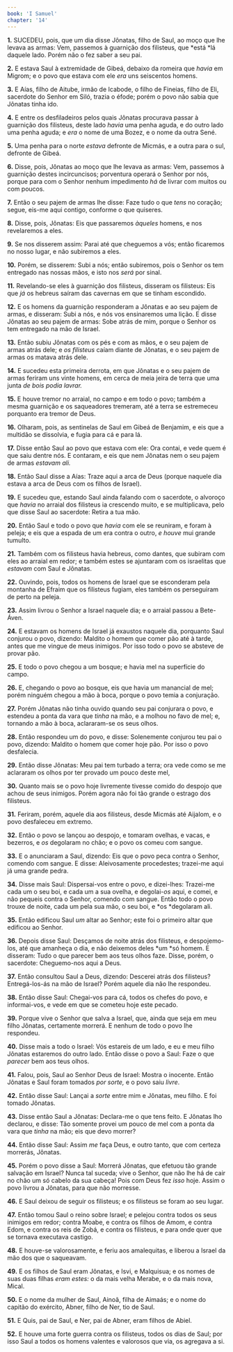 ```yaml
---
book: 'I Samuel'
chapter: '14'
---
```


**1.** SUCEDEU, pois, que um dia disse Jônatas, filho de Saul, ao moço que lhe levava as armas: Vem, passemos à guarnição dos filisteus, que *está *lá daquele lado. Porém não o fez saber a seu pai.

**2.** E estava Saul à extremidade de Gibeá, debaixo da romeira que *havia* em Migrom; e o povo que estava com ele *era* uns seiscentos homens.

**3.** E Aías, filho de Aitube, irmão de Icabode, o filho de Fineias, filho de Eli, sacerdote do Senhor em Siló, trazia o éfode; porém o povo não sabia que Jônatas tinha ido.

**4.** E entre os desfiladeiros pelos quais Jônatas procurava passar à guarnição dos filisteus, deste lado *havia* uma penha aguda, e do outro lado uma penha aguda; e *era* o nome de uma Bozez, e o nome da outra Sené.

**5.** Uma penha para o norte *estava* defronte de Micmás, e a outra para o sul, defronte de Gibeá.

**6.** Disse, pois, Jônatas ao moço que lhe levava as armas: Vem, passemos à guarnição destes incircuncisos; porventura operará o Senhor por nós, porque para com o Senhor nenhum impedimento *há* de livrar com muitos ou com poucos.

**7.** Então o seu pajem de armas lhe disse: Faze tudo o que *tens* no coração; segue, eis-me aqui contigo, conforme o que quiseres.

**8.** Disse, pois, Jônatas: Eis que passaremos *àqueles* homens, e nos revelaremos a eles.

**9.** Se nos disserem assim: Parai até que cheguemos a vós; então ficaremos no nosso lugar, e não subiremos a eles.

**10.** Porém, se disserem: Subi a nós; então subiremos, pois o Senhor os tem entregado nas nossas mãos, e isto nos *será* por sinal.

**11.** Revelando-se eles à guarnição dos filisteus, disseram os filisteus: Eis que *já* os hebreus saíram das cavernas em que se tinham escondido.

**12.** E os homens da guarnição responderam a Jônatas e ao seu pajem de armas, e disseram: Subi a nós, e nós vos ensinaremos uma lição. E disse Jônatas ao seu pajem de armas: Sobe atrás de mim, porque o Senhor os tem entregado na mão de Israel.

**13.** Então subiu Jônatas com os pés e com as mãos, e o seu pajem de armas atrás dele; e *os filisteus* caíam diante de Jônatas, e o seu pajem de armas os matava atrás dele.

**14.** E sucedeu esta primeira derrota, em que Jônatas e o seu pajem de armas feriram uns vinte homens, em cerca de meia jeira de terra que uma junta *de bois podia lavrar.*

**15.** E houve tremor no arraial, no campo e em todo o povo; também a mesma guarnição e os saqueadores tremeram, até a terra se estremeceu porquanto era tremor de Deus.

**16.** Olharam, pois, as sentinelas de Saul em Gibeá de Benjamim, e eis que a multidão se dissolvia, e fugia para cá e para lá.

**17.** Disse então Saul ao povo que estava com ele: Ora contai, e vede quem é que saiu dentre nós. E contaram, e eis que nem Jônatas nem o seu pajem de armas *estavam ali.*

**18.** Então Saul disse a Aías: Traze aqui a arca de Deus (porque naquele dia estava a arca de Deus com os filhos de Israel).

**19.** E sucedeu que, estando Saul ainda falando com o sacerdote, o alvoroço que *havia* no arraial dos filisteus ia crescendo muito, e se multiplicava, pelo que disse Saul ao sacerdote: Retira a tua mão.

**20.** Então Saul e todo o povo que *havia* com ele se reuniram, e foram à peleja; e eis que a espada de um era contra o outro, *e houve* mui grande tumulto.

**21.** Também com os filisteus havia hebreus, como dantes, que subiram com eles ao arraial em redor; e também estes se ajuntaram com os israelitas que *estavam* com Saul e Jônatas.

**22.** Ouvindo, pois, todos os homens de Israel que se esconderam pela montanha de Efraim que os filisteus fugiam, eles também os perseguiram de perto na peleja.

**23.** Assim livrou o Senhor a Israel naquele dia; e o arraial passou a Bete-Áven.

**24.** E estavam os homens de Israel já exaustos naquele dia, porquanto Saul conjurou o povo, dizendo: Maldito o homem que comer pão até à tarde, antes que me vingue de meus inimigos. Por isso todo o povo se absteve de provar pão.

**25.** E todo o povo chegou a um bosque; e havia mel na superfície do campo.

**26.** E, chegando o povo ao bosque, eis que havia um manancial de mel; porém ninguém chegou a mão à boca, porque o povo temia a conjuração.

**27.** Porém Jônatas não tinha ouvido quando seu pai conjurara o povo, e estendeu a ponta da vara que *tinha* na mão, e a molhou no favo de mel; e, tornando a mão à boca, aclararam-se os seus olhos.

**28.** Então respondeu um do povo, e disse: Solenemente conjurou teu pai o povo, dizendo: Maldito o homem que comer hoje pão. Por isso o povo desfalecia.

**29.** Então disse Jônatas: Meu pai tem turbado a terra; ora vede como se me aclararam os olhos por ter provado um pouco deste mel,

**30.** Quanto mais se o povo hoje livremente tivesse comido do despojo que achou de seus inimigos. Porém agora não foi tão grande o estrago dos filisteus.

**31.** Feriram, porém, aquele dia aos filisteus, desde Micmás até Aijalom, e o povo desfaleceu em extremo.

**32.** Então o povo se lançou ao despojo, e tomaram ovelhas, e vacas, e bezerros, e *os* degolaram no chão; e o povo os comeu com sangue.

**33.** E o anunciaram a Saul, dizendo: Eis que o povo peca contra o Senhor, comendo com sangue. E disse: Aleivosamente procedestes; trazei-me aqui já uma grande pedra.

**34.** Disse mais Saul: Dispersai-vos entre o povo, e dizei-lhes: Trazei-me cada um o seu boi, e cada um a sua ovelha, e degolai-*os* aqui, e comei, e não pequeis contra o Senhor, comendo com sangue. Então todo o povo trouxe de noite, cada um pela sua mão, o seu boi, e *os *degolaram ali.

**35.** Então edificou Saul *um* altar ao Senhor; este foi o primeiro altar que edificou ao Senhor.

**36.** Depois disse Saul: Desçamos de noite atrás dos filisteus, e despojemo-los, até que amanheça o dia, e não deixemos deles *um *só homem. E disseram: Tudo o que parecer bem aos teus olhos faze. Disse, porém, o sacerdote: Cheguemo-nos aqui a Deus.

**37.** Então consultou Saul a Deus, dizendo: Descerei atrás dos filisteus? Entregá-los-ás na mão de Israel? Porém aquele dia não lhe respondeu.

**38.** Então disse Saul: Chegai-vos para cá, todos os chefes do povo, e informai-vos, e vede em que se cometeu hoje este pecado.

**39.** Porque vive o Senhor que salva a Israel, que, ainda que seja em meu filho Jônatas, certamente morrerá. E nenhum de todo o povo lhe respondeu.

**40.** Disse mais a todo o Israel: Vós estareis de um lado, e eu e meu filho Jônatas estaremos do outro lado. Então disse o povo a Saul: Faze o que *parecer* bem aos teus olhos.

**41.** Falou, pois, Saul ao Senhor Deus de Israel: Mostra o inocente. Então Jônatas e Saul foram tomados *por sorte,* e o povo saiu *livre*.

**42.** Então disse Saul: Lançai a *sorte* entre mim e Jônatas, meu filho. E foi tomado Jônatas.

**43.** Disse então Saul a Jônatas: Declara-me o que tens feito. E Jônatas lho declarou, e disse: Tão somente provei um pouco de mel com a ponta da vara que *tinha* na mão; eis que devo morrer?

**44.** Então disse Saul: Assim *me* faça Deus, e outro tanto, que com certeza morrerás, Jônatas.

**45.** Porém o povo disse a Saul: Morrerá Jônatas, que efetuou tão grande salvação em Israel? Nunca tal suceda; vive o Senhor, que não lhe há de cair no chão um só cabelo da sua cabeça! Pois com Deus fez *isso* hoje. Assim o povo livrou a Jônatas, para que não morresse.

**46.** E Saul deixou de seguir os filisteus; e os filisteus se foram ao seu lugar.

**47.** Então tomou Saul o reino sobre Israel; e pelejou contra todos os seus inimigos em redor; contra Moabe, e contra os filhos de Amom, e contra Edom, e contra os reis de Zobá, e contra os filisteus, e para onde quer que se tornava executava castigo.

**48.** E houve-se valorosamente, e feriu aos amalequitas, e liberou a Israel da mão dos que o saqueavam.

**49.** E os filhos de Saul eram Jônatas, e Isvi, e Malquisua; e os nomes de suas duas filhas *eram estes:* o da mais velha Merabe, e o da mais nova, Mical.

**50.** E o nome da mulher de Saul, Ainoã, filha de Aimaás; e o nome do capitão do exército, Abner, filho de Ner, tio de Saul.

**51.** E Quis, pai de Saul, e Ner, pai de Abner, eram filhos de Abiel.

**52.** E houve uma forte guerra contra os filisteus, todos os dias de Saul; por isso Saul a todos os homens valentes e valorosos que via, os agregava a si.